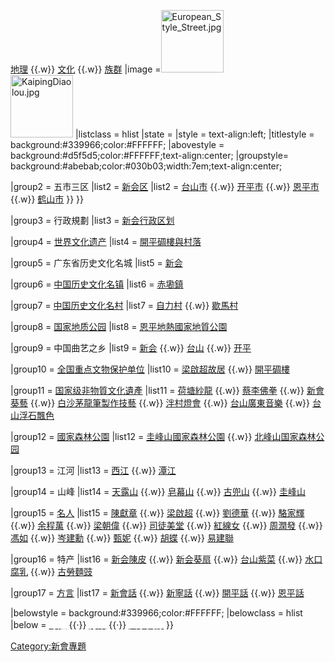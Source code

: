 {{Navbox
|name = 岡州
|title = [[四邑|<span style="color: white">五邑專題</span>]]
|above = [[新會歷史|歷史]] {{.w}} [[新会地理|地理]] {{.w}} [[新會文化|文化]] {{.w}} [[四邑民系|族群]]
|image =[[File:European Style Street.jpg|100px]]<br>[[File:KaipingDiaolou.jpg|100px]]
|listclass = hlist
|state = {{{state<includeonly>|collapsed</includeonly>}}}
|style = text-align:left;
|titlestyle = background:#339966;color:#FFFFFF;
|abovestyle = background:#d5f5d5;color:#FFFFFF;text-align:center;
|groupstyle= background:#abebab;color:#030b03;width:7em;text-align:center;

|group2 = 五市三区
|list2 = {{Navbox|child
|groupstyle= background:#d5f5d5;color:#339966;width:7em;text-align:center;
|group1 = [[江门市]]
|list1 = {{Navbox|child
|list1 = [[蓬江区]] {{.w}} [[江海区]] {{.w}} [[新会区]]
|list2 = [[台山市]] {{.w}} [[开平市]] {{.w}} [[恩平市]] {{.w}} [[鹤山市]]
}}
}}


|group3 = 行政規劃
|list3 = [[新会行政区划]]

|group4 = [[世界文化遗产]]
|list4 = [[開平碉樓與村落]]

|group5 = 广东省历史文化名城
|list5 = [[新会]]

|group6 = [[中国历史文化名镇]]
|list6 = [[赤坎镇|赤墈鎮]]

|group7 = [[中国历史文化名村]]
|list7 = [[自力村]] {{.w}} [[歇馬村]]

|group8 = [[中国国家地质公园|国家地质公园]]
|list8 = [[恩平地熱國家地質公園]]

|group9 = 中国曲艺之乡
|list9 = [[新会]] {{.w}} [[台山市|台山]] {{.w}} [[开平市|开平]] 

|group10 = [[全国重点文物保护单位]]
|list10 = [[梁啟超故居]] {{.w}} [[開平碉樓]]

|group11 = [[中國國家級非物質文化遺產列表|国家级非物質文化遺產]]
|list11 = [[荷塘紗龍]] {{.w}} [[蔡李佛拳]] {{.w}} [[新會葵藝]] {{.w}} [[白沙茅龍筆製作技藝]] {{.w}} [[泮村燈會]] {{.w}} [[廣東音樂|台山廣東音樂]] {{.w}} [[台山浮石飄色]]

|group12 = [[中國國家森林公園列表|國家森林公園]]
|list12 = [[圭峰山國家森林公園]] {{.w}} [[北峰山国家森林公园]]

|group13 = 江河
|list13 = [[西江]] {{.w}} [[潭江]]

|group14 = 山峰
|list14 = [[天露山]] {{.w}} [[皂幕山]] {{.w}} [[古兜山]] {{.w}} [[圭峰山]]

|group15 = [[四邑民系|名人]]
|list15 = [[陳獻章]] {{.w}} [[梁啟超]] {{.w}} [[劉德華]] {{.w}} [[駱家輝]] {{.w}} [[余程萬]] {{.w}} [[梁朝偉]] {{.w}} [[司徒美堂]] {{.w}} [[紅線女]] {{.w}} [[周潤發]] {{.w}} [[馮如]] {{.w}} [[岑建勳]] {{.w}} [[甄妮]] {{.w}} [[胡蝶]] {{.w}} [[易建聯]]

|group16 = 特产
|list16 = [[新会陳皮]] {{.w}} [[新会葵扇]] {{.w}} [[紫菜|台山紫菜]] {{.w}} [[腐乳|水口腐乳]] {{.w}} [[面豉|古勞麵豉]]

|group17 = [[四邑方言|方言]]
|list17 = [[新會話]] {{.w}} [[新寧話]] {{.w}} [[開平話]] {{.w}} [[恩平話]]

|belowstyle = background:#339966;color:#FFFFFF;
|belowclass = hlist
|below = {{icon|portal}} [[Portal:新會|<span style="color: white">'''專題'''</span>]] {{·}} {{icon|category}} [[:Category:新会|<span style="color: white">'''分類'''</span>]] {{·}} {{Icon|Commons}}[[commons:Category:Xinhui|<span style="color: white">'''共享資源'''</span>]]  
}}<noinclude>
{{collapsible option}}
[[Category:新會專題]]
</noinclude>